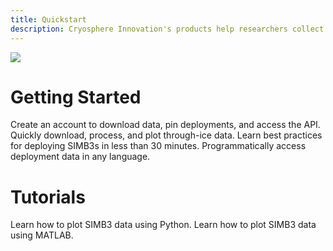 ```yaml
---
title: Quickstart
description: Cryosphere Innovation's products help researchers collect data and draw insights in the world’s harshest and most scientifically interesting environments. 
---
```



<RemoveMintlify />

<img src='/images/nat-geo-simb3.jpg' className="rounded-lg"/>

# Getting Started

<CardGroup cols={2}>
  <Card title="Create an account" icon="user" href='https://cryosphereinnovation.com/quote'>
    Create an account to download data, pin deployments, and access the API. 
  </Card>
  <Card title="Analyze SIMB3 Data" icon="chart-mixed" href="articles/simb3-deployed-on-mosaic">
    Quickly download, process, and plot through-ice data.
  </Card>
   <Card title="See how to deploy an SIMB3" icon="icicles" href="articles/simb3-deployed-on-mosaic">
    Learn best practices for deploying SIMB3s in less than 30 minutes.
  </Card>
  <Card title="Make an API call" icon="webhook" href=''>
    Programmatically access deployment data in any language.
  </Card>
</CardGroup>



# Tutorials
<CardGroup cols={2}>
  <Card title="Plot SIMB3 data using Python" icon="code" href="tutorial/visualizing-simb3-data-using-python">
    Learn how to plot SIMB3 data using Python.
  </Card>
   <Card title="Plot SIMB3 data using MATLAB" icon="code" href="tutorial/visualizing-simb3-data-using-matlab">
    Learn how to plot SIMB3 data using MATLAB.
  </Card>
</CardGroup>
